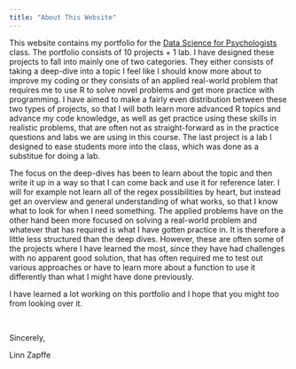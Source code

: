 ```yaml
---
title: "About This Website"
---
```


This website contains my portfolio for the [Data Science for Psychologists](https://datascience4psych.github.io/DataScience4Psych/) class.
The portfolio consists of 10 projects + 1 lab. I have designed these projects to fall into mainly one of two categories. They either consists of taking a deep-dive into a topic I feel like I should know more about to improve my coding or they consists of an applied real-world problem that requires me to use R to solve novel problems and get more practice with programming. I have aimed to make a fairly even distribution between these two types of projects, so that I will both learn more advanced R topics and advance my code knowledge, as well as get practice using these skills in realistic problems, that are often not as straight-forward as in the practice questions and labs we are using in this course. The last project is a lab I designed to ease students more into the class, which was done as a substitue for doing a lab.

The focus on the deep-dives has been to learn about the topic and then write it up in a way so that I can come back and use it for reference later. I will for example not learn all of the regex possibilities by heart, but instead get an overview and general understanding of what works, so that I know what to look for when I need something. The applied problems have on the other hand been more focused on solving a real-world problem and whatever that has required is what I have gotten practice in. It is therefore a little less structured than the deep dives. However, these are often some of the projects where I have learned the most, since they have had challenges with no apparent good solution, that has often required me to test out various approaches or have to learn more about a function to use it differently than what I might have done previously.

I have learned a lot working on this portfolio and I hope that you might too from looking over it.

<!-- The "br" part adds another empty line so that I get an additional line before signing the introduction -->

 <br>

Sincerely,

Linn Zapffe